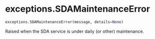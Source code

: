 # exceptions.SDAMaintenanceError { #soildb.exceptions.SDAMaintenanceError }

```python
exceptions.SDAMaintenanceError(message, details=None)
```

Raised when the SDA service is under daily (or other) maintenance.